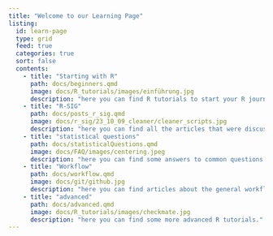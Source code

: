 ```yaml
---
title: "Welcome to our Learning Page"
listing:
  id: learn-page
  type: grid
  feed: true
  categories: true
  sort: false
  contents:
    - title: "Starting with R"
      path: docs/beginners.qmd
      image: docs/R_tutorials/images/einführung.jpg
      description: "here you can find R tutorials to start your R journey."
    - title: "R-SIG"
      path: docs/posts_r_sig.qmd
      image: docs/r_sig/23_10_09_cleaner/cleaner_scripts.jpg
      description: "here you can find all the articles that were discussed in R-SIG."
    - title: "statistical questions"
      path: docs/statisticalQuestions.qmd
      image: docs/FAQ/images/centering.jpeg
      description: "here you can find some answers to common questions about statistics or our r-packages." 
    - title: "Workflow"
      path: docs/workflow.qmd
      image: docs/git/github.jpg
      description: "here you can find articles about the general workflow when working with RStudio or Github."
    - title: "advanced"
      path: docs/advanced.qmd
      image: docs/R_tutorials/images/checkmate.jpg
      description: "here you can find some more advanced R tutorials."
---
```


::: {learn-page}
:::
